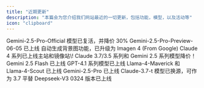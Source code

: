 ```yaml
---
title: "近期更新"
description: "本篇会为您介绍我们网站最近的一切更新，包括功能，模型，以及活动等"
icon: "clipboard"
---
```


<Update label="2025-06-08">
  Gemini-2.5-Pro-Official 模型已复活，并降价 30%
</Update>

<Update label="2025-06-05" description>
  Gemini-2.5-Pro-Preview-06-05 已上线
</Update>

<Update label="2025-05-31" description>
  自动生成背景图功能，已升级为 Imagen 4 (From Google)
</Update>

<Update label="2025-05-23" description>
  Claude 4 系列已上线主站和镜像站\!
</Update>

<Update label="2025-05-12" description>
  Claude 3.7/3.5 系列和 Gemini 2.5 系列模型降价！
</Update>

<Update label="2025-04-18" description>
  Gemini 2.5 Flash 已上线
</Update>

<Update label="2025-04-15" description>
  GPT-4.1 系列模型已上线
</Update>

<Update label="2025-04-07" description>
  Llama-4-Maverick 和 Llama-4-Scout 已上线
</Update>

<Update label="2025-03-26" description>
  Gemini-2.5-Pro 已上线
</Update>

<Update label="2025-03-26" description>
  Claude-3.7-t 模型已换源，可作为 3.7 平替
</Update>

<Update label="2025-03-26" description>
  Deepseek-V3 0324 版本已上线
</Update>